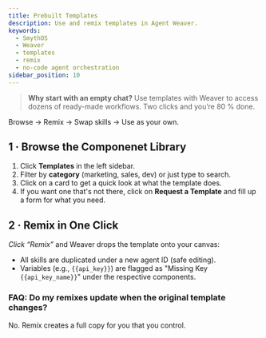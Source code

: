 ```yaml
---
title: Prebuilt Templates
description: Use and remix templates in Agent Weaver.
keywords:
  - SmythOS
  - Weaver
  - templates
  - remix
  - no-code agent orchestration
sidebar_position: 10
---
```


> **Why start with an empty chat?** Use templates with Weaver to access dozens of ready-made workflows. Two clicks and you’re 80 % done.

<InfoCallout title="TL;DR"> Browse → Remix → Swap skills → Use as your own.  </InfoCallout>

<Divider/>

## 1 · Browse the Componenet Library

1. Click **Templates** in the left sidebar.  
2. Filter by **category** (marketing, sales, dev) or just type to search.
3. Click on a card to get a quick look at what the template does.
4. If you want one that's not there, click on **Request a Template** and fill up a form for what you need.

## 2 · Remix in One Click

*Click “Remix”* and Weaver drops the template onto your canvas:

- All skills are duplicated under a new agent ID (safe editing).  
- Variables (e.g., `{{api_key}}`) are flagged as "Missing Key `{{api_key_name}}`" under the respective components.

<Divider/>

### FAQ: Do my remixes update when the original template changes?

No. Remix creates a full copy for you that you control. 